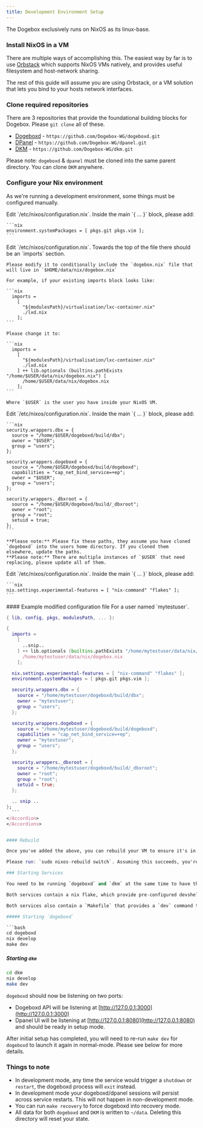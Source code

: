 ```yaml
---
title: Development Environment Setup
---
```



The Dogebox exclusively runs on NixOS as its linux-base.

### Install NixOS in a VM

There are multiple ways of accomplishing this. The easiest way by far is to use [Orbstack](https://orbstack.dev/) which supports NixOS VMs natively, and provides useful filesystem and host-network sharing.

The rest of this guide will assume you are using Orbstack, or a VM solution that lets you bind to your hosts network interfaces.

### Clone required repositories

There are 3 repositories that provide the foundational building blocks for Dogebox. Please `git clone` all of these.

- [Dogeboxd](https://github.com/Dogebox-WG/dogeboxd) - `https://github.com/Dogebox-WG/dogeboxd.git`
- [DPanel](https://github.com/Dogebox-WG/dpanel) - `https://github.com/Dogebox-WG/dpanel.git`
- [DKM](https://github.com/Dogebox-WG/dkm) - `https://github.com/Dogebox-WG/dkm.git`

Please note: `dogeboxd` & `dpanel` must be cloned into the same parent directory. You can clone `DKM` anywhere.

### Configure your Nix environment

As we're running a development environment, some things must be configured manually.

<Accordions>
  <Accordion title="(1) Configure required packages">
    Edit `/etc/nixos/configuration.nix`. Inside the main `{ ... }` block, please add:

    ```nix
    environment.systemPackages = [ pkgs.git pkgs.vim ];
    ```
  </Accordion>
  <Accordion title="(2) Import dogebox.nix">
    Edit `/etc/nixos/configuration.nix`. Towards the top of the file there should be an `imports` section.

    Please modify it to conditionally include the `dogebox.nix` file that will live in `$HOME/data/nix/dogebox.nix`

    For example, if your existing imports block looks like:

    ```nix
      imports =
        [
          "${modulesPath}/virtualisation/lxc-container.nix"
          ./lxd.nix
        ];
    ```

    Please change it to:

    ```nix
      imports =
        [
          "${modulesPath}/virtualisation/lxc-container.nix"
          ./lxd.nix
        ] ++ lib.optionals (builtins.pathExists "/home/$USER/data/nix/dogebox.nix") [
          /home/$USER/data/nix/dogebox.nix
        ];
    ```

    Where `$USER` is the user you have inside your NixOS VM.
  </Accordion>
  <Accordion title="(3) Configure security wrappers">
    Edit `/etc/nixos/configuration.nix`. Inside the main `{ ... }` block, please add:

    ```nix
    security.wrappers.dbx = {
      source = "/home/$USER/dogeboxd/build/dbx";
      owner = "$USER";
      group = "users";
    };

    security.wrappers.dogeboxd = {
      source = "/home/$USER/dogeboxd/build/dogeboxd";
      capabilities = "cap_net_bind_service=+ep";
      owner = "$USER";
      group = "users";
    };

    security.wrappers._dbxroot = {
      source = "/home/$USER/dogeboxd/build/_dbxroot";
      owner = "root";
      group = "root";
      setuid = true;
    };
    ```

    **Please note:** Please fix these paths, they assume you have cloned `dogeboxd` into the users home directory. If you cloned them elsewhere, update the paths.
    **Please note:** There are multiple instances of `$USER` that need replacing, please update all of them.
  </Accordion>
  <Accordion title="(4) Enable experimental features">
    Edit `/etc/nixos/configuration.nix`. Inside the main `{ ... }` block, please add:

    ```nix
    nix.settings.experimental-features = [ "nix-command" "flakes" ];
    ```
  </Accordion>
</Accordions>
#### Example modified configuration file

<Accordions>
  <Accordion title="Example">
  For a user named `mytestuser`.

  ```nix
  { lib, config, pkgs, modulesPath, ... }:

  {
    imports =
      [
        ..snip..
      ] ++ lib.optionals (builtins.pathExists "/home/mytestuser/data/nix/dogebox.nix") [
        /home/mytestuser/data/nix/dogebox.nix
      ];

    nix.settings.experimental-features = [ "nix-command" "flakes" ];
    environment.systemPackages = [ pkgs.git pkgs.vim ];

    security.wrappers.dbx = {
      source = "/home/mytestuser/dogeboxd/build/dbx";
      owner = "mytestuser";
      group = "users";
    };

    security.wrappers.dogeboxd = {
      source = "/home/mytestuser/dogeboxd/build/dogeboxd";
      capabilities = "cap_net_bind_service=+ep";
      owner = "mytestuser";
      group = "users";
    };

    security.wrappers._dbxroot = {
      source = "/home/mytestuser/dogeboxd/build/_dbxroot";
      owner = "root";
      group = "root";
      setuid = true;
    };

    .. snip ..
  };
    ```
  </Accordion>
</Accordions>


#### Rebuild

Once you've added the above, you can rebuild your VM to ensure it's in a proper state to execute everything.

Please run: `sudo nixos-rebuild switch`. Assuming this succeeds, you're ready to rock and roll.

### Starting Services

You need to be running `dogeboxd` and `dkm` at the same time to have things working. `dpanel` is served via `dogeboxd` automatically, assuming they've been cloned into the same parent directory.

Both services contain a nix flake, which provide pre-configured devshells that have all the necessary dependencies for executing the service.

Both services also contain a `Makefile` that provides a `dev` command that run things in a "default" development mode.

##### Starting `dogeboxd`

```bash
cd dogeboxd
nix develop
make dev
```

##### Starting `dkm`

```bash
cd dkm
nix develop
make dev
```

`dogeboxd` should now be listening on two ports:
  - Dogeboxd API will be listening at [http://127.0.0.1:3000](http://127.0.0.1:3000)
  - Dpanel UI will be listening at [http://127.0.0.1:8080](http://127.0.0.1:8080) and should be ready in setup mode.

After initial setup has completed, you will need to re-run `make dev` for `dogeboxd` to launch it again in normal-mode. Please see below for more details.

### Things to note

- In development mode, any time the service would trigger a `shutdown` or `restart`, the dogeboxd process will `exit` instead.
- In development mode your dogeboxd/dpanel sessions will persist across service restarts. This will not happen in non-development mode.
- You can run `make recovery` to force dogeboxd into recovery mode.
- All data for both `dogeboxd` and `DKM` is written to `~/data`. Deleting this directory will reset your state.
